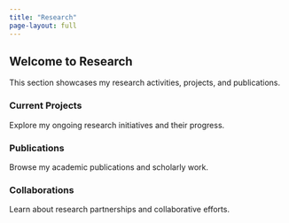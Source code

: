 ```yaml
---
title: "Research"
page-layout: full
---
```


## Welcome to Research

This section showcases my research activities, projects, and publications.

### Current Projects

Explore my ongoing research initiatives and their progress.

### Publications

Browse my academic publications and scholarly work.

### Collaborations

Learn about research partnerships and collaborative efforts.